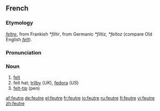 ==French==
===Etymology===
{{OF.|fr}} ''[[feltre]]'', from Frankish ''*filtir'', from Germanic ''*filtiz, *feltoz'' (compare Old English ''[[felt#Old English|felt]]'').

===Pronunciation===
{{IPA|/føtʁ/}}

===Noun===
{{fr-noun|m}}

# [[felt]]
# felt hat; [[trilby]] (''UK''), [[fedora]] (''US'')
# [[felt-tip]] (pen)

[[af:feutre]]
[[de:feutre]]
[[el:feutre]]
[[fr:feutre]]
[[io:feutre]]
[[ru:feutre]]
[[fi:feutre]]
[[vi:feutre]]
[[zh:feutre]]
